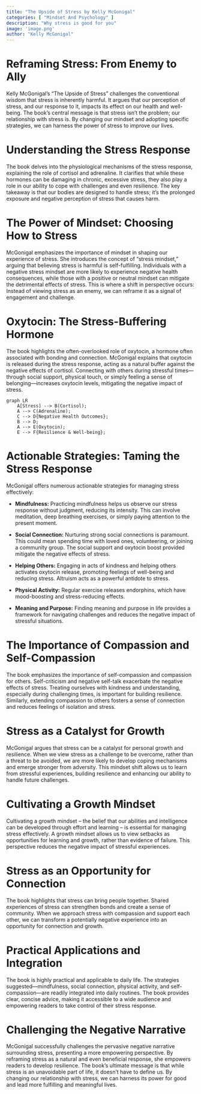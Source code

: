 ```yaml
---
title: "The Upside of Stress by Kelly McGonigal"
categories: [ "Mindset And Psychology" ]
description: "Why stress is good for you"
image: 'image.png'
author: "Kelly McGonigal"
---
```

# Reframing Stress: From Enemy to Ally

Kelly McGonigal's "The Upside of Stress" challenges the conventional wisdom that stress is inherently harmful.  It argues that our perception of stress, and our response to it, impacts its effect on our health and well-being.  The book's central message is that stress isn't the problem; our relationship with stress is.  By changing our mindset and adopting specific strategies, we can harness the power of stress to improve our lives.

# Understanding the Stress Response

The book delves into the physiological mechanisms of the stress response, explaining the role of cortisol and adrenaline. It clarifies that while these hormones can be damaging in chronic, excessive stress, they also play a role in our ability to cope with challenges and even resilience. The key takeaway is that our bodies are designed to handle stress; it's the prolonged exposure and negative perception of stress that causes harm.


# The Power of Mindset: Choosing How to Stress

McGonigal emphasizes the importance of mindset in shaping our experience of stress. She introduces the concept of "stress mindset," arguing that believing stress is harmful is self-fulfilling. Individuals with a negative stress mindset are more likely to experience negative health consequences, while those with a positive or neutral mindset can mitigate the detrimental effects of stress.  This is where a shift in perspective occurs: Instead of viewing stress as an enemy, we can reframe it as a signal of engagement and challenge.


# Oxytocin: The Stress-Buffering Hormone

The book highlights the often-overlooked role of oxytocin, a hormone often associated with bonding and connection.  McGonigal explains that oxytocin is released during the stress response, acting as a natural buffer against the negative effects of cortisol.  Connecting with others during stressful times—through social support, physical touch, or simply feeling a sense of belonging—increases oxytocin levels, mitigating the negative impact of stress.

```mermaid
graph LR
    A[Stress] --> B(Cortisol);
    A --> C(Adrenaline);
    C --> D{Negative Health Outcomes};
    B --> D;
    A --> E(Oxytocin);
    E --> F{Resilience & Well-being};
```

#  Actionable Strategies: Taming the Stress Response

McGonigal offers numerous actionable strategies for managing stress effectively:

* **Mindfulness:** Practicing mindfulness helps us observe our stress response without judgment, reducing its intensity.  This can involve meditation, deep breathing exercises, or simply paying attention to the present moment.

* **Social Connection:** Nurturing strong social connections is paramount. This could mean spending time with loved ones, volunteering, or joining a community group. The social support and oxytocin boost provided mitigate the negative effects of stress.

* **Helping Others:** Engaging in acts of kindness and helping others activates oxytocin release, promoting feelings of well-being and reducing stress.  Altruism acts as a powerful antidote to stress.

* **Physical Activity:** Regular exercise releases endorphins, which have mood-boosting and stress-reducing effects.

* **Meaning and Purpose:** Finding meaning and purpose in life provides a framework for navigating challenges and reduces the negative impact of stressful situations.


#  The Importance of Compassion and Self-Compassion

The book emphasizes the importance of self-compassion and compassion for others.  Self-criticism and negative self-talk exacerbate the negative effects of stress.  Treating ourselves with kindness and understanding, especially during challenging times, is important for building resilience.  Similarly, extending compassion to others fosters a sense of connection and reduces feelings of isolation and stress.


# Stress as a Catalyst for Growth

McGonigal argues that stress can be a catalyst for personal growth and resilience.  When we view stress as a challenge to be overcome, rather than a threat to be avoided, we are more likely to develop coping mechanisms and emerge stronger from adversity.  This mindset shift allows us to learn from stressful experiences, building resilience and enhancing our ability to handle future challenges.


#  Cultivating a Growth Mindset

Cultivating a growth mindset – the belief that our abilities and intelligence can be developed through effort and learning – is essential for managing stress effectively. A growth mindset allows us to view setbacks as opportunities for learning and growth, rather than evidence of failure. This perspective reduces the negative impact of stressful experiences.


#  Stress as an Opportunity for Connection

The book highlights that stress can bring people together. Shared experiences of stress can strengthen bonds and create a sense of community.  When we approach stress with compassion and support each other, we can transform a potentially negative experience into an opportunity for connection and growth.


#  Practical Applications and Integration

The book is highly practical and applicable to daily life. The strategies suggested—mindfulness, social connection, physical activity, and self-compassion—are readily integrated into daily routines.  The book provides clear, concise advice, making it accessible to a wide audience and empowering readers to take control of their stress response.

#  Challenging the Negative Narrative

McGonigal successfully challenges the pervasive negative narrative surrounding stress, presenting a more empowering perspective. By reframing stress as a natural and even beneficial response, she empowers readers to develop resilience. The book's ultimate message is that while stress is an unavoidable part of life, it doesn't have to define us. By changing our relationship with stress, we can harness its power for good and lead more fulfilling and meaningful lives.

